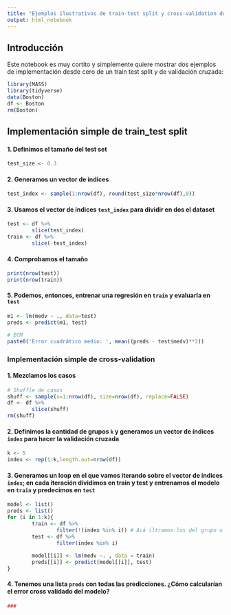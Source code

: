 ```yaml
---
title: "Ejemplos ilustrativos de train-test split y cross-validation desde cero"
output: html_notebook
---
```


## Introducción
Este notebook es muy cortito y simplemente quiere mostrar dos ejemplos de implementación desde cero de un train test split y de validación cruzada:
```r
library(MASS)
library(tidyverse)
data(Boston)
df <- Boston
rm(Boston)
```


## Implementación simple de train_test split
#### 1. Definimos el tamaño del test set 
```r
test_size <- 0.3 
```

#### 2. Generamos un vector de índices
```r
test_index <- sample(1:nrow(df), round(test_size*nrow(df),0))
```

#### 3. Usamos el vector de índices `test_index` para dividir en dos el dataset
```r
test <- df %>%
        slice(test_index)
train <- df %>%
        slice(-test_index)
```

#### 4. Comprobamos el tamaño
```r
print(nrow(test))
print(nrow(train))
```
#### 5. Podemos, entonces, entrenar una regresión en `train` y evaluarla en `test`
```r
m1 <- lm(medv ~ ., data=test)
preds <- predict(m1, test)

# ECM
paste0('Error cuadrático medio: ', mean((preds - test$medv)**2))
```


### Implementación simple de cross-validation
#### 1. Mezclamos los casos
```r
# Shuffle de casos
shuff <- sample(x=1:nrow(df), size=nrow(df), replace=FALSE)
df <- df %>%
        slice(shuff)
rm(shuff)
```

#### 2. Definimos la cantidad de grupos `k` y generamos un vector de índices `index` para hacer la validación cruzada
```r
k <- 5
index <- rep(1:k,length.out=nrow(df))
```

#### 3. Generamos un loop en el que vamos iterando sobre el vector de índices `index`; en cada iteración dividimos en train y test y entrenamos el modelo en `train` y predecimos en `test`
```r
model <- list()
preds <- list()
for (i in 1:k){
        train <- df %>%
                filter(!(index %in% i)) # Acá iltramos los del grupo u
        test <- df %>%
                filter(index %in% i)
       
        model[[i]] <- lm(medv ~. , data = train)
        preds[[i]] <- predict(model[[i]], test)
}
```

#### 4. Tenemos una lista `preds` con todas las predicciones. ¿Cómo calcularían el error cross validado del modelo?
```r
###
```

